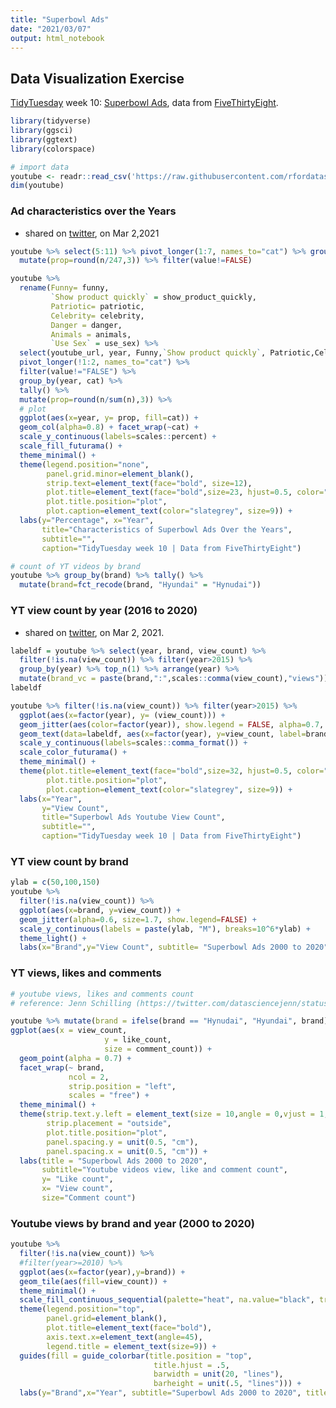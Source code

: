 ```yaml
---
title: "Superbowl Ads"
date: "2021/03/07"
output: html_notebook
---
```


## Data Visualization Exercise 

[TidyTuesday](https://github.com/rfordatascience/tidytuesday) week 10: [Superbowl Ads](https://github.com/rfordatascience/tidytuesday/blob/master/data/2021/2021-03-02/readme.md), data from [FiveThirtyEight](https://github.com/fivethirtyeight/superbowl-ads).

```r
library(tidyverse)
library(ggsci)
library(ggtext)
library(colorspace)
```

```r
# import data
youtube <- readr::read_csv('https://raw.githubusercontent.com/rfordatascience/tidytuesday/master/data/2021/2021-03-02/youtube.csv')
dim(youtube)
```


### Ad characteristics over the Years
* shared on [twitter](https://twitter.com/leeolney3/status/1366678172650078210/photo/1), on Mar 2,2021

```r
youtube %>% select(5:11) %>% pivot_longer(1:7, names_to="cat") %>% group_by(cat, value) %>% tally() %>% 
  mutate(prop=round(n/247,3)) %>% filter(value!=FALSE)
```

```r
youtube %>% 
  rename(Funny= funny,
         `Show product quickly` = show_product_quickly,
         Patriotic= patriotic,
         Celebrity= celebrity,
         Danger = danger,
         Animals = animals,
         `Use Sex` = use_sex) %>%
  select(youtube_url, year, Funny,`Show product quickly`, Patriotic,Celebrity,Danger,Animals,`Use Sex`) %>% 
  pivot_longer(!1:2, names_to="cat") %>% 
  filter(value!="FALSE") %>% 
  group_by(year, cat) %>% 
  tally() %>% 
  mutate(prop=round(n/sum(n),3)) %>%
  # plot
  ggplot(aes(x=year, y= prop, fill=cat)) + 
  geom_col(alpha=0.8) + facet_wrap(~cat) + 
  scale_y_continuous(labels=scales::percent) +
  scale_fill_futurama() + 
  theme_minimal() + 
  theme(legend.position="none",
        panel.grid.minor=element_blank(),
        strip.text=element_text(face="bold", size=12),
        plot.title=element_text(face="bold",size=23, hjust=0.5, color="slategrey"),
        plot.title.position="plot",
        plot.caption=element_text(color="slategrey", size=9)) + 
  labs(y="Percentage", x="Year",
       title="Characteristics of Superbowl Ads Over the Years",
       subtitle="",
       caption="TidyTuesday week 10 | Data from FiveThirtyEight")
```


```r
# count of YT videos by brand
youtube %>% group_by(brand) %>% tally() %>%
  mutate(brand=fct_recode(brand, "Hyundai" = "Hynudai")) 
```

### YT view count by year (2016 to 2020)
* shared on [twitter](https://twitter.com/leeolney3/status/1366820114125963267/photo/1), on Mar 2, 2021. 

```r
labeldf = youtube %>% select(year, brand, view_count) %>%
  filter(!is.na(view_count)) %>% filter(year>2015) %>% 
  group_by(year) %>% top_n(1) %>% arrange(year) %>%
  mutate(brand_vc = paste(brand,":",scales::comma(view_count),"views"))
labeldf
```


```r
youtube %>% filter(!is.na(view_count)) %>% filter(year>2015) %>%
  ggplot(aes(x=factor(year), y= (view_count))) + 
  geom_jitter(aes(color=factor(year)), show.legend = FALSE, alpha=0.7, width=0.35, size=2.5) + 
  geom_text(data=labeldf, aes(x=factor(year), y=view_count, label=brand_vc, color=factor(year)), size=3.2, vjust=-1.5, show.legend = FALSE) + 
  scale_y_continuous(labels=scales::comma_format()) + 
  scale_color_futurama() + 
  theme_minimal() + 
  theme(plot.title=element_text(face="bold",size=32, hjust=0.5, color="slategrey"),
        plot.title.position="plot",
        plot.caption=element_text(color="slategrey", size=9)) +
  labs(x="Year",
       y="View Count",
       title="Superbowl Ads Youtube View Count",
       subtitle="",
       caption="TidyTuesday week 10 | Data from FiveThirtyEight")

```

### YT view count by brand
```r
ylab = c(50,100,150)
youtube %>% 
  filter(!is.na(view_count)) %>%
  ggplot(aes(x=brand, y=view_count)) + 
  geom_jitter(alpha=0.6, size=1.7, show.legend=FALSE) + 
  scale_y_continuous(labels = paste(ylab, "M"), breaks=10^6*ylab) +
  theme_light() + 
  labs(x="Brand",y="View Count", subtitle= "Superbowl Ads 2000 to 2020", title= "Youtube View Count by Brand")
```


### YT views, likes and comments 
```r
# youtube views, likes and comments count 
# reference: Jenn Schilling (https://twitter.com/datasciencejenn/status/1367180974312751104/photo/1)

youtube %>% mutate(brand = ifelse(brand == "Hynudai", "Hyundai", brand)) %>%
ggplot(aes(x = view_count, 
                     y = like_count,
                     size = comment_count)) +
  geom_point(alpha = 0.7) +
  facet_wrap(~ brand,
             ncol = 2,
             strip.position = "left",
             scales = "free") + 
  theme_minimal() + 
  theme(strip.text.y.left = element_text(size = 10,angle = 0,vjust = 1,hjust = 1,face = "bold"),
        strip.placement = "outside", 
        plot.title.position="plot",
        panel.spacing.y = unit(0.5, "cm"),
        panel.spacing.x = unit(0.5, "cm")) + 
  labs(title = "Superbowl Ads 2000 to 2020",
       subtitle="Youtube videos view, like and comment count",
       y= "Like count",
       x= "View count",
       size="Comment count")
```


### Youtube views by brand and year (2000 to 2020)

```r
youtube %>%
  filter(!is.na(view_count)) %>%
  #filter(year>=2010) %>%
  ggplot(aes(x=factor(year),y=brand)) + 
  geom_tile(aes(fill=view_count)) + 
  theme_minimal() + 
  scale_fill_continuous_sequential(palette="heat", na.value="black", trans="log10", labels=scales::comma) +
  theme(legend.position="top",
        panel.grid=element_blank(),
        plot.title=element_text(face="bold"),
        axis.text.x=element_text(angle=45),
        legend.title = element_text(size=9)) +
  guides(fill = guide_colorbar(title.position = "top", 
                                title.hjust = .5, 
                                barwidth = unit(20, "lines"), 
                                barheight = unit(.5, "lines"))) +
  labs(y="Brand",x="Year", subtitle="Superbowl Ads 2000 to 2020", title = "Youtube views by brand and year", fill="View Count")
```
